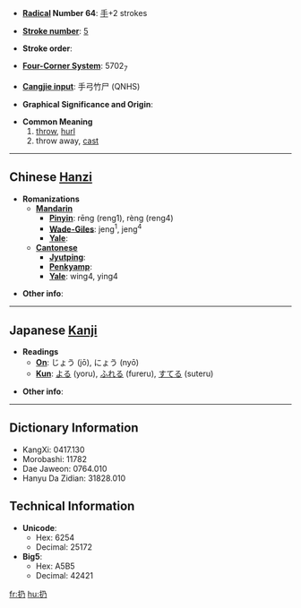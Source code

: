* '''[[Wiktionary:Chinese radical index| Radical]] Number 64''': [[Wiktionary:Chinese radical index 手|手]]+2 strokes

* '''[[Wiktionary:Chinese total strokes index|Stroke number]]''': [[Wiktionary:Chinese total strokes index 5|5]]

* '''Stroke order''': 

* '''[[Wiktionary:Chinese four corner index|Four-Corner System]]''': 5702<sub>7</sub>

* '''[[Wiktionary:Chinese Cangjie index|Cangjie input]]''': 手弓竹尸 (QNHS)

* '''Graphical Significance and Origin''': 

* '''Common Meaning'''
*# [[throw]], [[hurl]]
*# throw away, [[cast]]


----

== Chinese [[Hanzi]] ==

* '''Romanizations'''
** '''[[Mandarin]]'''
*** '''[[Pinyin]]''': rēng (reng1), rèng (reng4)
*** '''[[Wade-Giles]]''': jeng<sup>1</sup>, jeng<sup>4</sup>
*** '''[[Yale]]''': 
** '''[[Cantonese]]'''
*** '''[[Jyutping]]''':
*** '''[[Penkyamp]]''': 
*** '''[[Yale]]''': wing4, ying4

* '''Other info''': 

----

== Japanese [[Kanji]] ==

* '''Readings'''
** '''[[On]]''': じょう (jō), にょう (nyō)
** '''[[Kun]]''': [[よる]] (yoru), [[ふれる]] (fureru), [[すてる]] (suteru)

* '''Other info''':  

----

== Dictionary Information ==

* KangXi: 0417.130
* Morobashi: 11782
* Dae Jaweon: 0764.010
* Hanyu Da Zidian: 31828.010

== Technical Information ==

* '''Unicode''':
** Hex: 6254
** Decimal: 25172
* '''Big5''':
** Hex: A5B5
** Decimal: 42421

[[fr:扔]]
[[hu:扔]]
